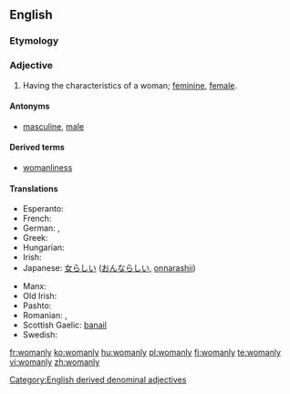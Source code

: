 ==English==

===Etymology===
{{suffix|woman|ly}}

===Adjective===
{{en-adj|womanl|ier}}

# Having the characteristics of a woman; [[feminine]], [[female]].

====Antonyms====
* [[masculine]], [[male]]

====Derived terms====
* [[womanliness]]

====Translations====
{{trans-top|having the characteristics of a woman}}
* Esperanto: {{t-|eo|virina}}
* French: {{t+|fr|féminin}}
* German: {{t+|de|weiblich}}, {{t-|de|fraulich}}
* Greek: {{t+|el|γυναικείος}}
* Hungarian: {{t+|hu|nőies}}
* Irish: {{t-|ga|banúil}}
* Japanese: [[女らしい]] ([[おんならしい]], [[onnarashii]])
{{trans-mid}}
* Manx: {{t-|gv|benoil}}
* Old Irish: {{tø|sga|banamail}}
* Pashto: {{t+|ps|ښځينه|tr=ẍëźina}}
* Romanian: {{t-|ro|feminin}}, {{t-|ro|femeiesc}}
* Scottish Gaelic: [[banail]]
* Swedish: {{t+|sv|kvinnlig}}
{{trans-bottom}}

[[Category:English derived denominal adjectives]]

[[fr:womanly]]
[[ko:womanly]]
[[hu:womanly]]
[[pl:womanly]]
[[fi:womanly]]
[[te:womanly]]
[[vi:womanly]]
[[zh:womanly]]
